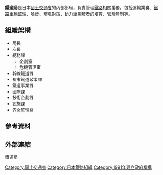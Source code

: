 {{Multiple issues|
{{expand Japanese | 鉄道局 | time = 2020-7-4}}
{{Notability Unreferenced|time=2020-07-04T04:45:56+00:00}}
{{Missing information|1=部門|time=2020-07-04T04:45:56+00:00}}
{{Underlinked|time=2020-07-04T04:45:56+00:00}}
}}
{{Infobox government agency|jurisdiction={{JPN}}|nativename=鉄道局|nativename_r=てつどうきょく|parent_agency=國土交通省|formed=1949年6月1日}}

'''鐵道局'''是日本[[國土交通省|國土交通省]]的內部部局，負責管理[[鐵路|鐵路]]相關業務，包括運輸業務、[[鐵路列車|鐵路車輛]]監理、[[噪音|噪音]]、環境對策、動力車駕駛者的培育、管理體制等。

== 組織架構 ==

* 局長
* 次長
* 總務課
** 企劃室
** 危機管理室
* 幹線鐵道課
* 都市鐵道政策課
* 鐵道事業課
* 國際課
* 技術企劃課
* 設施課
* 安全監理官

== 參考資料 ==
{{reflist}}

== 外部連結 ==
[https://www.mlit.go.jp/tetudo/ 鐵道局]
{{國土交通省}}

[[Category:国土交通省|Category:国土交通省]]
[[Category:日本鐵路組織|Category:日本鐵路組織]]
[[Category:1991年建立政府機構|Category:1991年建立政府機構]]